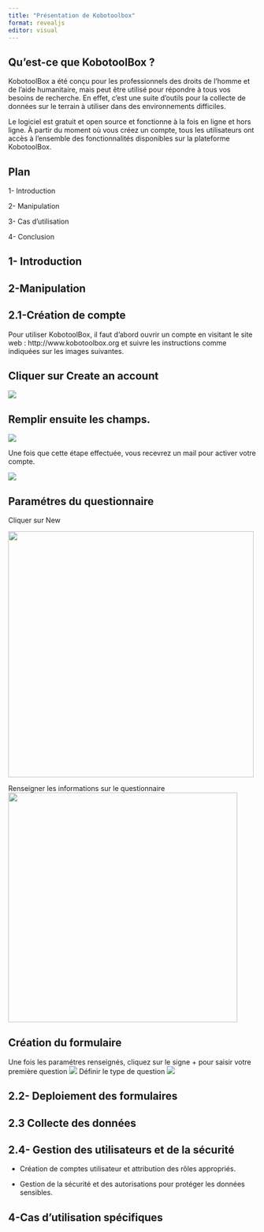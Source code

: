 ```yaml
---
title: "Présentation de Kobotoolbox"
format: revealjs
editor: visual
---
```


## Qu'est-ce que KobotoolBox ?

KobotoolBox a été conçu pour les professionnels des droits de l'homme et de l'aide humanitaire, mais peut être utilisé pour répondre à tous vos besoins de recherche. En effet, c'est une suite d'outils pour la collecte de données sur le terrain à utiliser dans des environnements difficiles.

Le logiciel est gratuit et open source et fonctionne à la fois en ligne et hors ligne. À partir du moment où vous créez un compte, tous les utilisateurs ont accès à l'ensemble des fonctionnalités disponibles sur la plateforme KobotoolBox.

## **Plan**

1- Introduction

2- Manipulation

3- Cas d'utilisation

4- Conclusion


## 1-  Introduction 

## 2-Manipulation

## 2.1-Création de compte

Pour utiliser KobotoolBox, il faut d'abord ouvrir un compte en visitant le site web : http://www.kobotoolbox.org et suivre les instructions comme indiquées sur les images suivantes.

## Cliquer sur **Create an account**

![](images/create.jpg)

## Remplir ensuite les champs.

![](images/champs.jpg)

Une fois que cette étape effectuée, vous recevrez un mail pour activer votre compte.

![](images/activate.jpg)

## Paramétres du questionnaire

Cliquer sur New

![](images/2a.jpg){width="498"}

Renseigner les informations sur le questionnaire ![](images/3a.jpg){width="465"}

## Création du formulaire

Une fois les paramétres renseignés, cliquez sur le signe + pour saisir votre première question ![](images/5a.jpg) Définir le type de question ![](images/7a.jpg)


## 2.2- Deploiement des formulaires 


## 2.3 Collecte des données 


## 2.4- Gestion des utilisateurs et de la sécurité 

- Création de comptes utilisateur et attribution des rôles appropriés.

- Gestion de la sécurité et des autorisations pour protéger les données sensibles.

## 4-Cas d'utilisation spécifiques

